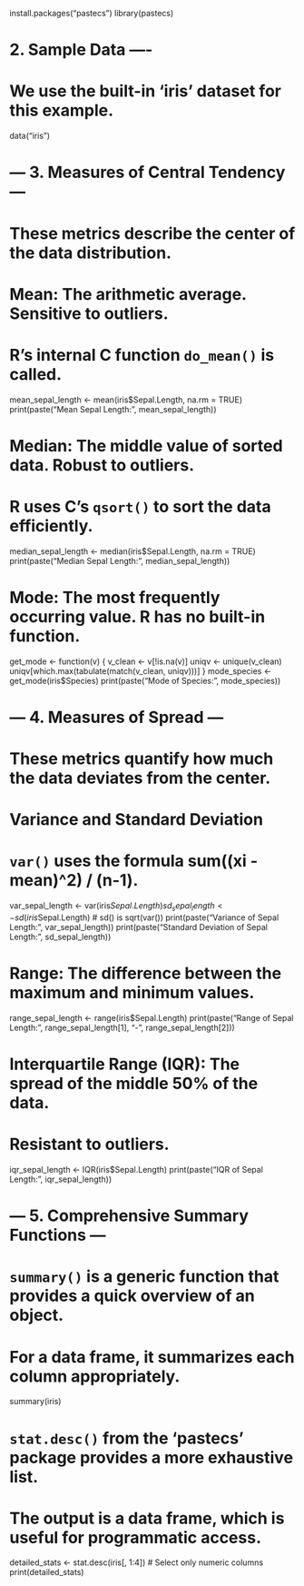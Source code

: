 
install.packages("pastecs")
library(pastecs)


# 2. Sample Data ----
# We use the built-in 'iris' dataset for this example.
data("iris")

# --- 3. Measures of Central Tendency ---
# These metrics describe the center of the data distribution.

# Mean: The arithmetic average. Sensitive to outliers.
# R's internal C function `do_mean()` is called.
mean_sepal_length <- mean(iris$Sepal.Length, na.rm = TRUE)
print(paste("Mean Sepal Length:", mean_sepal_length))

# Median: The middle value of sorted data. Robust to outliers.
# R uses C's `qsort()` to sort the data efficiently.
median_sepal_length <- median(iris$Sepal.Length, na.rm = TRUE)
print(paste("Median Sepal Length:", median_sepal_length))

# Mode: The most frequently occurring value. R has no built-in function.
get_mode <- function(v) {
  v_clean <- v[!is.na(v)]
  uniqv <- unique(v_clean)
  uniqv[which.max(tabulate(match(v_clean, uniqv)))]
}
mode_species <- get_mode(iris$Species)
print(paste("Mode of Species:", mode_species))


# --- 4. Measures of Spread ---
# These metrics quantify how much the data deviates from the center.

# Variance and Standard Deviation
# `var()` uses the formula sum((xi - mean)^2) / (n-1).
var_sepal_length <- var(iris$Sepal.Length)
sd_sepal_length <- sd(iris$Sepal.Length) # sd() is sqrt(var())
print(paste("Variance of Sepal Length:", var_sepal_length))
print(paste("Standard Deviation of Sepal Length:", sd_sepal_length))

# Range: The difference between the maximum and minimum values.
range_sepal_length <- range(iris$Sepal.Length)
print(paste("Range of Sepal Length:", range_sepal_length[1], "-", range_sepal_length[2]))

# Interquartile Range (IQR): The spread of the middle 50% of the data.
# Resistant to outliers.
iqr_sepal_length <- IQR(iris$Sepal.Length)
print(paste("IQR of Sepal Length:", iqr_sepal_length))


# --- 5. Comprehensive Summary Functions ---
# `summary()` is a generic function that provides a quick overview of an object.
# For a data frame, it summarizes each column appropriately.
summary(iris)

# `stat.desc()` from the 'pastecs' package provides a more exhaustive list.
# The output is a data frame, which is useful for programmatic access.
detailed_stats <- stat.desc(iris[, 1:4]) # Select only numeric columns
print(detailed_stats)
